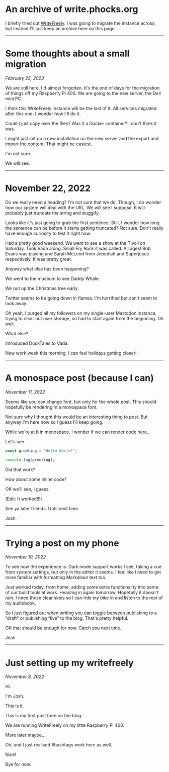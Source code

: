 # An archive of write.phocks.org

I briefly tried out [WriteFreely](https://writefreely.org/). I was going to migrate the instance across, but instead I'll just keep an archive here on this page.

---

# Some thoughts about a small migration
*February 25, 2023*

We are still  here. I'd almost forgotten. It's the end of days for the migration of things off my Raspberry Pi 400. We are going to the new server, the Dell mini PC.

I think this WriteFreely instance will be the last of it. All services migrated after this one. I wonder how I'll do it.

Could I just copy over the files? Was it a Docker container? I don't think it was.

I might just set up a new installation on the new server and the export and import the content. That might be easiest.

I'm not sure.

We will see.

---

# November 22, 2022

Do we really need a heading? I'm not sure that we do. Though, I do wonder how our system will deal with the URL. We will see I suppose. It will probably just truncate the string and sluggify.

Looks like it's just going to grab the first sentence. Still, I wonder how long the sentence can be before it starts getting truncated? Not sure. Don't really have enough curiosity to test it right now.

Had a pretty good weekend. We went to see a show at the Tivoli on Saturday. Took Vada along. Small Fry Rock it was called. All ages! Bob Evans was playing and Sarah McLeod from Jebediah and Superjesus respectively. It was pretty great.

Anyway what else has been happening?

We went to the museum to see Daddy Whale.

We put up the Christmas tree early.

Twitter seems to be going down in flames. I'm horrified but can't seem to look away.

Oh yeah, I purged all my followers on my single-user Mastodon instance, trying to clear out user storage, so had to start again from the beginning. Oh well.

What else?

Introduced DuckTales to Vada.

New work week this morning. I can feel holidays getting closer!

---

# A monospace post (because I can)
*November 11, 2022*

Seems like you can change font, but only for the whole post. This should hopefully be rendering in a monospace font.

Not sure why I thought this would be an interesting thing to post. But anyway I'm here now so I guess I'll keep going.

While we're at it in monospace, I wonder if we can render code here...

Let's see.

```javascript
const greeting = "Hello World!";

console.log(greeting);
```

Did that work?

How about some inline code?

OK we'll see, I guess.

(Edit: It worked!!!)

See ya later friends. Until next time.

Josh.

---

# Trying a post on my phone
*November 10, 2022*

To see how the experience is. Dark mode support works I see, taking a cue from system settings, but only in the editor it seems. I feel like I need to get more familiar with formatting Markdown text too.

Just worked today, from home, adding some extra functionality into some of our build tools at work. Heading in again tomorrow. Hopefully it doesn't rain. I need those clear skies so I can ride my bike in and listen to the rest of my audiobook.

So I just figured out when writing you can toggle between publishing to a “draft” or publishing “live” to the blog. That's pretty helpful.

OK that should be enough for now. Catch you next time.

Josh.

---

# Just setting up my writefreely
*November 8, 2022*

Hi.

I'm Josh.

This is it.

This is my first post here on the blog.

We are running WriteFreely on my little Raspberry Pi 400.

More later maybe...

Oh, and I just realised #hashtags work here as well.

Nice!

Bye for now.